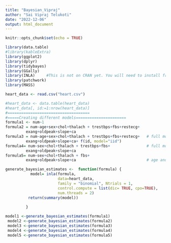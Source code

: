 ---
title: "Bayesian_Vipraj"
author: "Sai Vipraj Telukoti"
date: "2022-12-06"
output: html_document
---

```{r setup, include=FALSE}
knitr::opts_chunk$set(echo = TRUE)
```
```{r}
library(data.table)
#library(kableExtra)
library(ggplot2)
library(dplyr)
library(tidybayes)
library(GGally)  
library(INLA)     #This is not on CRAN yet. You will need to install from the software site
library(patchwork)
library(MASS)
```

```{r}
heart_data <- read.csv("heart.csv")
```

```{r}
#heart_data <- data.table(heart_data)
#heart_data[, id:=1:nrow(heart_data)]
#====================================
#=====Creating different models======================
formula1 <- num~1
formula2 = num~age+sex+chol+thalach + trestbps+fbs+restecg+
         exang+oldpeak+slope+ca
formula3 = num~age+sex+chol+thalach + trestbps+fbs+restecg+   # full model with random effects
         exang+oldpeak+slope+ca+ f(id, model="iid")
formula4= num~sex+chol+thalach + trestbps+fbs+                # full model minus age and restingecg excluded
         exang+oldpeak+slope+ca
formula5= num~sex+chol+thalach + fbs+
         exang+oldpeak+slope+ca                               # age and restingecg and resting bp excluded
```

```{r}
generate_bayesian_estimates <-  function(formula) {
           model= inla(formula,
                       data=heart_data,
                       family = "binomial", Ntrials = 1,
                       control.compute = list(dic= TRUE, cpo=TRUE),
                       num.threads = 2)
          return(summary(model))
           
         }
```

```{r}
model1 <-generate_bayesian_estimates(formula1)
 model2 <-generate_bayesian_estimates(formula2)
 model3 <-generate_bayesian_estimates(formula3)
 model4 <-generate_bayesian_estimates(formula4)
 model5 <-generate_bayesian_estimates(formula5)
```

